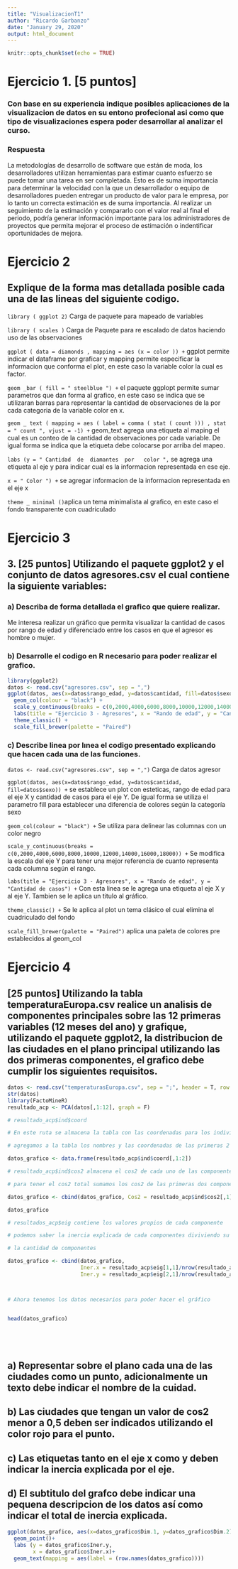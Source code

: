 ```yaml
---
title: "VisualizacionT1"
author: "Ricardo Garbanzo"
date: "January 29, 2020"
output: html_document
---
```


```r
knitr::opts_chunk$set(echo = TRUE)
```

# Ejercicio 1. [5 puntos] 
### Con base en su experiencia indique posibles aplicaciones de la visualizacion de datos en su entono profecional asi como que tipo de visualizaciones espera poder desarrollar al analizar el curso.

### Respuesta

La metodologías de desarrollo de software que están de moda, los desarrolladores utilizan herramientas para estimar cuanto esfuerzo se puede tomar una tarea en ser completada. Esto es de suma importancia para determinar la velocidad con la que un desarrollador o equipo de desarrolladores pueden entregar un producto de valor para le empresa, por lo tanto un correcta estimación es de suma importancia. 
Al realizar un seguimiento de la estimación y compararlo con el valor real al final el periodo, podría generar información importante para los administradores de proyectos que permita mejorar el proceso de estimación o indentificar oportunidades de mejora.



# Ejercicio 2
## Explique de la forma mas detallada posible cada una de las lineas del siguiente codigo.



`library ( ggplot 2)` Carga de paquete para mapeado de variables

`library ( scales )` Carga de Paquete para re escalado de datos haciendo uso de las observaciones

`ggplot ( data = diamonds , mapping = aes (x = color )) +` ggplot permite indicar el dataframe por graficar y mapping permite especificar la informacion que conforma el plot, en este caso la variable color la cual es factor.

`geom _bar ( fill = " steelblue ") +` el paquete ggplopt permite sumar parametros que dan forma al grafico, en este caso se indica que se utilizaran barras para representar la cantidad de observaciones de la por cada categoria de la variable color en x. 

`geom _ text ( mapping = aes ( label = comma ( stat ( count ))) , stat = " count ", vjust = -1) +` geom_text agrega una etiqueta al maping el cual es un conteo de la cantidad de observaciones por cada variable. De igual forma se indica que la etiqueta debe colocarse por arriba del mapeo.

`labs (y = " Cantidad  de  diamantes  por   color ",` se agrega una etiqueta al eje y para indicar cual es la informacion representada en ese eje.

`x = " Color ") +` se agregar informacion de la informacion representada en el eje x

`theme _ minimal ()`aplica un tema minimalista al grafico, en este caso el fondo transparente con cuadriculado


# Ejercicio 3

## 3. [25 puntos] Utilizando el paquete ggplot2 y el conjunto de datos agresores.csv el cual contiene la siguiente variables:

### a) Describa de forma detallada el graﬁco que quiere realizar. 

Me interesa realizar un gráfico que permita visualizar la cantidad de casos por rango de edad y diferenciado entre los casos en que el agresor es hombre o mujer.

### b) Desarrolle el codigo en R necesario para poder realizar el graﬁco.


```r
library(ggplot2)
datos <- read.csv("agresores.csv", sep = ",")
ggplot(datos, aes(x=datos$rango_edad, y=datos$cantidad, fill=datos$sexo)) +
  geom_col(colour = "black") +
  scale_y_continuous(breaks = c(0,2000,4000,6000,8000,10000,12000,14000,16000,18000)) +
  labs(title = "Ejercicio 3 - Agresores", x = "Rando de edad", y = "Cantidad de casos") +
  theme_classic() +
  scale_fill_brewer(palette = "Paired")

```




### c) Describe linea por lınea el codigo presentado explicando que hacen cada una de las funciones.

`datos <- read.csv("agresores.csv", sep = ",")` Carga de datos agresor

`ggplot(datos, aes(x=datos$rango_edad, y=datos$cantidad, fill=datos$sexo)) +` se establece un plot con esteticas, rango de edad para el eje X y cantidad de casos para el eje Y. De igual forma se utiliza el parametro fill para establecer una diferencia de colores según la categoría sexo 

  `geom_col(colour = "black") +` Se utiliza para delinear las columnas con un color negro

 ` scale_y_continuous(breaks = c(0,2000,4000,6000,8000,10000,12000,14000,16000,18000)) +` Se modifica la escala del eje Y para tener una mejor referencia de cuanto representa cada columna según el rango.

  `labs(title = "Ejercicio 3 - Agresores", x = "Rando de edad", y = "Cantidad de casos") +` Con esta linea se le agrega una etiqueta al eje X y al eje Y. Tambien se le aplica un titulo al gráfico.

 ` theme_classic() +` Se le aplica al plot un tema clásico el cual elimina el cuadriculado del fondo

 ` scale_fill_brewer(palette = "Paired")` aplica una paleta de colores pre establecidos al geom_col






# Ejercicio 4
## [25 puntos] Utilizando la tabla temperaturaEuropa.csv realice un analisis de componentes principales sobre las 12 primeras variables (12 meses del ano) y grafique, utilizando el paquete ggplot2, la distribucion de las ciudades en el plano principal utilizando las dos primeras componentes, el grafico debe cumplir los siguientes requisitos.

```r
datos <- read.csv("temperaturasEuropa.csv", sep = ";", header = T, row.names = 1)
str(datos)
library(FactoMineR)
resultado_acp <- PCA(datos[,1:12], graph = F)

# resultado_acp$ind$coord 

# En este ruta se almacena la tabla con las coordenadas para los individuos

# agregamos a la tabla los nombres y las coordenadas de las primeras 2 componentes

datos_grafico <- data.frame(resultado_acp$ind$coord[,1:2])

# resultado_acp$ind$cos2 almacena el cos2 de cada uno de las componentes

# para tener el cos2 total sumamos los cos2 de las primeras dos componentes

datos_grafico <- cbind(datos_grafico, Cos2 = resultado_acp$ind$cos2[,1] + resultado_acp$ind$cos2[,2])

datos_grafico

# resultados_acp$eig contiene los valores propios de cada componente

# podemos saber la inercia explicada de cada componentes diviviendo su valor propio enter 

# la cantidad de componentes

datos_grafico <- cbind(datos_grafico, 
                       Iner.x = resultado_acp$eig[1,1]/nrow(resultado_acp$eig), 
                       Iner.y = resultado_acp$eig[2,1]/nrow(resultado_acp$eig))



# Ahora tenemos los datos necesarios para poder hacer el gráfico


head(datos_grafico)






```



## a) Representar sobre el plano cada una de las ciudades como un punto, adicionalmente un texto debe indicar el nombre de la cuidad.

## b) Las ciudades que tengan un valor de cos2 menor a 0,5 deben ser indicados utilizando el color rojo para el punto.

## c) Las etiquetas tanto en el eje x como y deben indicar la inercia explicada por el eje.

## d) El subtitulo del grafco debe indicar una pequena descripcion de los datos así como indicar el total de inercia explicada.

```r
ggplot(datos_grafico, aes(x=datos_grafico$Dim.1, y=datos_grafico$Dim.2)) +
  geom_point()+
  labs (y = datos_grafico$Iner.y,
        x = datos_grafico$Iner.x)+
  geom_text(mapping = aes(label = (row.names(datos_grafico))))
```




